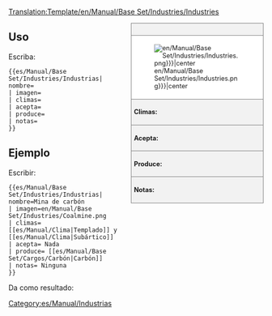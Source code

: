 <noinclude>[[Translation:Template/en/Manual/Base Set/Industries/Industries]]</noinclude><!--
Esta es una plantilla para las Industrias. '''NO''EDITAR ESTA PÁGINA ", modifique el artículo específico en su lugar.
--><noinclude></noinclude><!--
--><div style="float:right; width:260px; font-size:90%; border:1px solid gray; background-color:#f2f2f2; margin-left:10px; margin-bottom:10px">
<div style="text-align:center; border-bottom:1px solid gray; padding:5px"><strong>{{{nombre}}}</strong></div>
<div style="background-color:white; padding:5px">[[File:{{{imagen|en/Manual/Base Set/Industries/Industries.png}}}|center]]</div>
<div style="border-top:1px solid gray; padding:5px"><strong>Climas:</strong> {{{climas}}}</div>
<div style="border-top:1px solid gray; padding:5px"><strong>Acepta:</strong> {{{acepta}}}</div>
<div style="border-top:1px solid gray; padding:5px"><strong>Produce:</strong> {{{produce}}}</div>
<div style="border-top:1px solid gray; padding:5px"><strong>Notas:</strong> {{{notas|Ninguna}}}</div>
</div><noinclude>

{{en/-}}
==Uso==
Escriba:
<pre>{{es/Manual/Base Set/Industries/Industrias| nombre=
| imagen=
| climas=
| acepta=
| produce=
| notas=
}}</pre>

==Ejemplo==
Escribir:
<pre>{{es/Manual/Base Set/Industries/Industrias| nombre=Mina de carbón
| imagen=en/Manual/Base Set/Industries/Coalmine.png
| climas=[[es/Manual/Clima|Templado]] y [[es/Manual/Clima|Subártico]]
| acepta= Nada
| produce= [[es/Manual/Base Set/Cargos/Carbón|Carbón]]
| notas= Ninguna
}}</pre>
Da como resultado:
{{es/Manual/Base Set/Industries/Industrias| nombre=Mina de carbón
| imagen=en/Manual/Base Set/Industries/Coalmine.png
| climas=[[es/Manual/Clima|Templado]] y [[es/Manual/Clima|Subártico]]
| acepta= Nada
| produce= [[es/Manual/Base Set/Cargos/Carbón|Carbón]]
| notas= Ninguna
}}
</noinclude><includeonly>
[[Category:es/Manual/Industrias]]</includeonly>